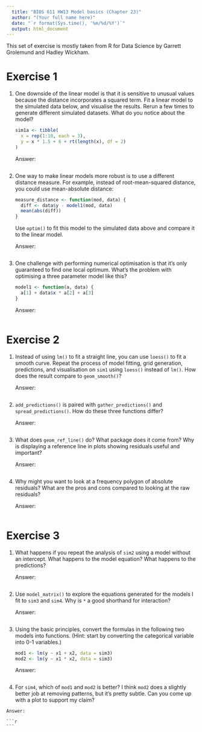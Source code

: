 ```yaml
---
  title: "BIOS 611 HW13 Model basics (Chapter 23)"
  author: "(Your full name here)"
  date: "`r format(Sys.time(), '%m/%d/%Y')`"
  output: html_document
---
```


  This set of exercise is mostly taken from R for Data Science by Garrett Grolemund and Hadley Wickham.

# Exercise 1

1.  One downside of the linear model is that it is sensitive to unusual values
    because the distance incorporates a squared term. Fit a linear model to 
    the simulated data below, and visualise the results. Rerun a few times to
    generate different simulated datasets. What do you notice about the model? 
    
    ```r
    sim1a <- tibble(
      x = rep(1:10, each = 3),
      y = x * 1.5 + 6 + rt(length(x), df = 2)
    )
    ```

    Answer: 

    ```r

    ```

2.  One way to make linear models more robust is to use a different distance
    measure. For example, instead of root-mean-squared distance, you could use
    mean-absolute distance:
    
    ```r
    measure_distance <- function(mod, data) {
      diff <- data$y - model1(mod, data)
      mean(abs(diff))
    }
    ```
    
    Use `optim()` to fit this model to the simulated data above and compare it 
    to the linear model.

    Answer: 

    ```r

    ```

3.  One challenge with performing numerical optimisation is that it's only
    guaranteed to find one local optimum. What's the problem with optimising
    a three parameter model like this?
    
    ```r
    model1 <- function(a, data) {
      a[1] + data$x * a[2] + a[3]
    }
    ```

    Answer: 

    ```r

    ```

# Exercise 2

1.  Instead of using `lm()` to fit a straight line, you can use `loess()`
    to fit a smooth curve. Repeat the process of model fitting, 
    grid generation, predictions, and visualisation on `sim1` using 
    `loess()` instead of `lm()`. How does the result compare to 
    `geom_smooth()`?
    
    Answer: 

    ```r

    ```

2.  `add_predictions()` is paired with `gather_predictions()` and 
    `spread_predictions()`. How do these three functions differ?
    
    Answer: 

    ```r

    ```

3.  What does `geom_ref_line()` do? What package does it come from?
    Why is displaying a reference line in plots showing residuals
    useful and important?
    
    Answer: 

    ```r

    ```

4.  Why might you want to look at a frequency polygon of absolute residuals?
    What are the pros and cons compared to looking at the raw residuals?

    Answer: 

    ```r

    ```

# Exercise 3

1.  What happens if you repeat the analysis of `sim2` using a model without
    an intercept. What happens to the model equation? What happens to the
    predictions?
    
    Answer: 

    ```r

    ```

2.  Use `model_matrix()` to explore the equations generated for the models
    I fit to `sim3` and `sim4`. Why is `*` a good shorthand for interaction?

    Answer: 

    ```r

    ```

3.  Using the basic principles, convert the formulas in the following two
    models into functions. (Hint: start by converting the categorical variable
    into 0-1 variables.)
    
    ```r
    mod1 <- lm(y ~ x1 + x2, data = sim3)
    mod2 <- lm(y ~ x1 * x2, data = sim3)
    ```

    Answer: 

    ```r

    ```

4.   For `sim4`,  which of `mod1` and `mod2` is better? I think `mod2` does a 
     slightly better job at removing patterns, but it's pretty subtle. Can you 
     come up with a plot to support my claim? 

    Answer: 

    ```r

    ```

